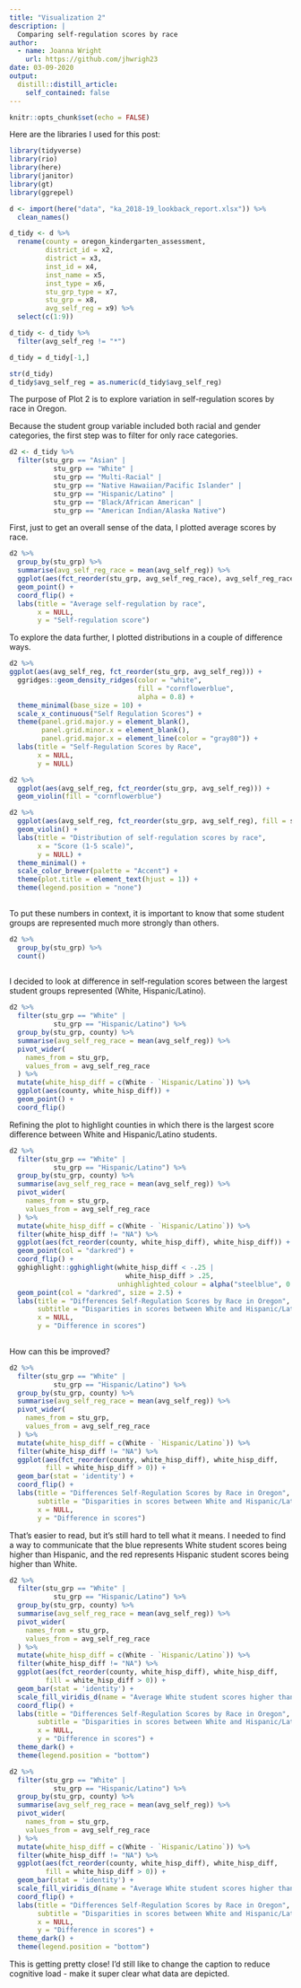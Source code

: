 ```yaml
---
title: "Visualization 2"
description: |
  Comparing self-regulation scores by race
author:
  - name: Joanna Wright
    url: https://github.com/jhwrigh23
date: 03-09-2020
output:
  distill::distill_article:
    self_contained: false
---
```


```r
knitr::opts_chunk$set(echo = FALSE)

```

Here are the libraries I used for this post: 
```r

library(tidyverse)
library(rio)
library(here)
library(janitor)
library(gt)
library(ggrepel)

```


```r

d <- import(here("data", "ka_2018-19_lookback_report.xlsx")) %>%
  clean_names()

```

```r

d_tidy <- d %>%
  rename(county = oregon_kindergarten_assessment,
         district_id = x2,
         district = x3,
         inst_id = x4,
         inst_name = x5,
         inst_type = x6,
         stu_grp_type = x7,
         stu_grp = x8,
         avg_self_reg = x9) %>%
  select(c(1:9))

d_tidy <- d_tidy %>%
  filter(avg_self_reg != "*")

d_tidy = d_tidy[-1,]

str(d_tidy)
d_tidy$avg_self_reg = as.numeric(d_tidy$avg_self_reg)

```

The purpose of Plot 2 is to explore variation in self-regulation scores by race in Oregon. 

Because the student group variable included both racial and gender categories, the first step was to filter for only race categories. 

```r

d2 <- d_tidy %>%
  filter(stu_grp == "Asian" |
           stu_grp == "White" |
           stu_grp == "Multi-Racial" |
           stu_grp == "Native Hawaiian/Pacific Islander" |
           stu_grp == "Hispanic/Latino" |
           stu_grp == "Black/African American" |
           stu_grp == "American Indian/Alaska Native")

```

First, just to get an overall sense of the data, I plotted average scores by race. 

```r

d2 %>%
  group_by(stu_grp) %>%
  summarise(avg_self_reg_race = mean(avg_self_reg)) %>%
  ggplot(aes(fct_reorder(stu_grp, avg_self_reg_race), avg_self_reg_race)) +
  geom_point() +
  coord_flip() + 
  labs(title = "Average self-regulation by race",
       x = NULL,
       y = "Self-regulation score")

```

To explore the data further, I  plotted distributions in a couple of difference ways.  

```r

d2 %>%
ggplot(aes(avg_self_reg, fct_reorder(stu_grp, avg_self_reg))) +
  ggridges::geom_density_ridges(color = "white", 
                                fill = "cornflowerblue", 
                                alpha = 0.8) + 
  theme_minimal(base_size = 10) + 
  scale_x_continuous("Self Regulation Scores") +
  theme(panel.grid.major.y = element_blank(),
        panel.grid.minor.x = element_blank(),
        panel.grid.major.x = element_line(color = "gray80")) +
  labs(title = "Self-Regulation Scores by Race",
       x = NULL,
       y = NULL)

d2 %>%
  ggplot(aes(avg_self_reg, fct_reorder(stu_grp, avg_self_reg))) +
  geom_violin(fill = "cornflowerblue")

d2 %>%
  ggplot(aes(avg_self_reg, fct_reorder(stu_grp, avg_self_reg), fill = stu_grp)) +
  geom_violin() +
  labs(title = "Distribution of self-regulation scores by race",
       x = "Score (1-5 scale)",
       y = NULL) +
  theme_minimal() + 
  scale_color_brewer(palette = "Accent") +
  theme(plot.title = element_text(hjust = 1)) +
  theme(legend.position = "none") 
  
```

To put these numbers in context, it is important to know that some student groups are represented much more strongly than others. 

```r

d2 %>%
  group_by(stu_grp) %>%
  count()
             
```

I decided to look at difference in self-regulation scores between the largest student groups represented (White, Hispanic/Latino).  

```r

d2 %>%
  filter(stu_grp == "White" |
           stu_grp == "Hispanic/Latino") %>%
  group_by(stu_grp, county) %>%
  summarise(avg_self_reg_race = mean(avg_self_reg)) %>%
  pivot_wider(
    names_from = stu_grp,
    values_from = avg_self_reg_race
  ) %>%
  mutate(white_hisp_diff = c(White - `Hispanic/Latino`)) %>%
  ggplot(aes(county, white_hisp_diff)) +
  geom_point() +
  coord_flip()

```

Refining the plot to highlight counties in which there is the largest score difference between White and Hispanic/Latino students.  

```r

d2 %>%
  filter(stu_grp == "White" |
           stu_grp == "Hispanic/Latino") %>%
  group_by(stu_grp, county) %>%
  summarise(avg_self_reg_race = mean(avg_self_reg)) %>%
  pivot_wider(
    names_from = stu_grp,
    values_from = avg_self_reg_race
  ) %>%
  mutate(white_hisp_diff = c(White - `Hispanic/Latino`)) %>%
  filter(white_hisp_diff != "NA") %>%
  ggplot(aes(fct_reorder(county, white_hisp_diff), white_hisp_diff)) +
  geom_point(col = "darkred") +
  coord_flip() + 
  gghighlight::gghighlight(white_hisp_diff < -.25 |
                             white_hisp_diff > .25,
                           unhighlighted_colour = alpha("steelblue", 0.4)) + 
  geom_point(col = "darkred", size = 2.5) + 
  labs(title = "Differences Self-Regulation Scores by Race in Oregon",
       subtitle = "Disparities in scores between White and Hispanic/Latino students",
       x = NULL,
       y = "Difference in scores")
  
```

How can this be improved? 

```r

d2 %>%
  filter(stu_grp == "White" |
           stu_grp == "Hispanic/Latino") %>%
  group_by(stu_grp, county) %>%
  summarise(avg_self_reg_race = mean(avg_self_reg)) %>%
  pivot_wider(
    names_from = stu_grp,
    values_from = avg_self_reg_race
  ) %>%
  mutate(white_hisp_diff = c(White - `Hispanic/Latino`)) %>%
  filter(white_hisp_diff != "NA") %>%
  ggplot(aes(fct_reorder(county, white_hisp_diff), white_hisp_diff, 
         fill = white_hisp_diff > 0)) +
  geom_bar(stat = 'identity') +
  coord_flip() + 
  labs(title = "Differences Self-Regulation Scores by Race in Oregon",
       subtitle = "Disparities in scores between White and Hispanic/Latino students",
       x = NULL,
       y = "Difference in scores")

```

That's easier to read, but it's still hard to tell what it means. I needed to find a way to communicate that the blue represents White student scores being higher than Hispanic, and the red represents Hispanic student scores being higher than White. 

```r

d2 %>%
  filter(stu_grp == "White" |
           stu_grp == "Hispanic/Latino") %>%
  group_by(stu_grp, county) %>%
  summarise(avg_self_reg_race = mean(avg_self_reg)) %>%
  pivot_wider(
    names_from = stu_grp,
    values_from = avg_self_reg_race
  ) %>%
  mutate(white_hisp_diff = c(White - `Hispanic/Latino`)) %>%
  filter(white_hisp_diff != "NA") %>%
  ggplot(aes(fct_reorder(county, white_hisp_diff), white_hisp_diff, 
         fill = white_hisp_diff > 0)) +
  geom_bar(stat = 'identity') +
  scale_fill_viridis_d(name = "Average White student scores higher than Hispanic/Latino") +
  coord_flip() + 
  labs(title = "Differences Self-Regulation Scores by Race in Oregon",
       subtitle = "Disparities in scores between White and Hispanic/Latino students",
       x = NULL,
       y = "Difference in scores") +
  theme_dark() + 
  theme(legend.position = "bottom")


```


```r

d2 %>%
  filter(stu_grp == "White" |
           stu_grp == "Hispanic/Latino") %>%
  group_by(stu_grp, county) %>%
  summarise(avg_self_reg_race = mean(avg_self_reg)) %>%
  pivot_wider(
    names_from = stu_grp,
    values_from = avg_self_reg_race
  ) %>%
  mutate(white_hisp_diff = c(White - `Hispanic/Latino`)) %>%
  filter(white_hisp_diff != "NA") %>%
  ggplot(aes(fct_reorder(county, white_hisp_diff), white_hisp_diff, 
         fill = white_hisp_diff > 0)) +
  geom_bar(stat = 'identity') +
  scale_fill_viridis_d(name = "Average White student scores higher than Hispanic/Latino") +
  coord_flip() + 
  labs(title = "Differences Self-Regulation Scores by Race in Oregon",
       subtitle = "Disparities in scores between White and Hispanic/Latino students",
       x = NULL,
       y = "Difference in scores") +
  theme_dark() + 
  theme(legend.position = "bottom")

```

This is getting pretty close! I'd still like to change the caption to reduce cognitive load - make it  super clear what data are depicted. 


